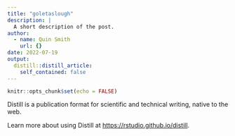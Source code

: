 ```yaml
---
title: "goletaslough"
description: |
  A short description of the post.
author:
  - name: Quin Smith
    url: {}
date: 2022-07-19
output:
  distill::distill_article:
    self_contained: false
---
```



```r
knitr::opts_chunk$set(echo = FALSE)
```

Distill is a publication format for scientific and technical writing, native to the web.

Learn more about using Distill at <https://rstudio.github.io/distill>.


